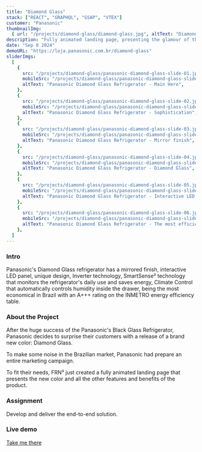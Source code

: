 ```yaml
---
title: "Diamond Glass"
stack: ["REACT", "GRAPHQL", "GSAP", "VTEX"]
customer: "Panasonic"
thumbnailImg:
  { url: "/projects/diamond-glass/diamond-glass.jpg", altText: "Diamond Glass Project" }
description: "Fully animated landing page, presenting the glamour of the new diamond glass color of Panasonic refrigerator line up."
date: "Sep 8 2024"
demoURL: "https://loja.panasonic.com.br/diamond-glass"
sliderImgs:
  [
    {
      src: "/projects/diamond-glass/panasonic-diamond-glass-slide-01.jpg",
      mobileSrc: "/projects/diamond-glass/panasonic-diamond-glass-slide-01--mobile.jpg",
      altText: "Panasonic Diamond Glass Refrigerator - Main Hero",
    },
    {
      src: "/projects/diamond-glass/panasonic-diamond-glass-slide-02.jpg",
      mobileSrc: "/projects/diamond-glass/panasonic-diamond-glass-slide-02--mobile.jpg",
      altText: "Panasonic Diamond Glass Refrigerator - Sophistication",
    },
    {
      src: "/projects/diamond-glass/panasonic-diamond-glass-slide-03.jpg",
      mobileSrc: "/projects/diamond-glass/panasonic-diamond-glass-slide-03--mobile.jpg",
      altText: "Panasonic Diamond Glass Refrigerator - Mirror finish",
    },
    {
      src: "/projects/diamond-glass/panasonic-diamond-glass-slide-04.jpg",
      mobileSrc: "/projects/diamond-glass/panasonic-diamond-glass-slide-04--mobile.jpg",
      altText: "Panasonic Diamond Glass Refrigerator - Diamond Glass",
    },
    {
      src: "/projects/diamond-glass/panasonic-diamond-glass-slide-05.jpg",
      mobileSrc: "/projects/diamond-glass/panasonic-diamond-glass-slide-05--mobile.jpg",
      altText: "Panasonic Diamond Glass Refrigerator - Interactive LED Panel",
    },
    {
      src: "/projects/diamond-glass/panasonic-diamond-glass-slide-06.jpg",
      mobileSrc: "/projects/diamond-glass/panasonic-diamond-glass-slide-06--mobile.jpg",
      altText: "Panasonic Diamond Glass Refrigerator - The most efficient in Brazil",
    },
  ]
---
```


### Intro
Panasonic's Diamond Glass refrigerator has a mirrored finish, interactive LED panel, unique design, Inverter technology, SmartSense² technology that monitors the refrigerator's daily use and saves energy, Climate Control that automatically controls humidity inside the drawer, being the most economical in Brazil with an A+++ rating on the INMETRO energy efficiency table.

### About the Project
After the huge success of the Panasonic's Black Glass Refrigerator, Panasonic decides to surprise their customers with a release of a brand new color: Diamond Glass. 

To make some noise in the Brazilian market, Panasonic had prepare an entire marketing campaign.

To fit their needs, FRN³ just created a fully animated landing page that presents the new color and all the other features and benefits of the product.


### Assignment
Develop and deliver the end-to-end solution.

### Live demo
<a href="https://loja.panasonic.com.br/diamond-glass" target="_blank" rel="external">Take me there</a>
